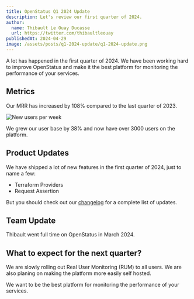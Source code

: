 ```yaml
---
title: OpenStatus Q1 2024 Update
description: Let's review our first quarter of 2024.
author:
  name: Thibault Le Ouay Ducasse
  url: https://twitter.com/thibaultleouay
publishedAt: 2024-04-29
image: /assets/posts/q1-2024-update/q1-2024-update.png
---
```


A lot has happened in the first quarter of 2024. We have been working hard to
improve OpenStatus and make it the best platform for monitoring the performance
of your services.

## Metrics

Our MRR has increased by 108% compared to the last quarter of 2023.

<Image
  alt="New users per week"
  src="/assets/posts/q1-2024-update/chart.png"
  width={650}
  height={575}
/>

We grew our user base by 38% and now have over 3000 users on the platform.

## Product Updates

We have shipped a lot of new features in the first quarter of 2024, just to name
a few:

- Terraform Providers
- Request Assertion

But you should check out our [changelog](/changelog) for a complete list of
updates.

## Team Update

Thibault went full time on OpenStatus in March 2024.

## What to expect for the next quarter?

We are slowly rolling out Real User Monitoring (RUM) to all users. We are also
planing on making the platform more easily self hosted.

We want to be the best platform for monitoring the performance of your services.
